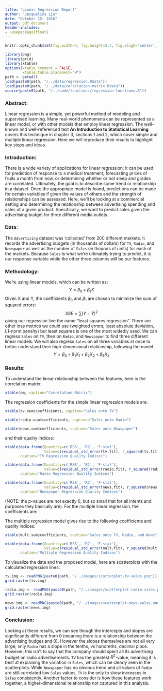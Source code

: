 ---
title: "Linear Regression Report"
author: "Jacqueline Liu"
date: "October 15, 2016"
output: pdf_document
header-includes:
- \usepackage{float}
---
```{r echo=FALSE}
knitr::opts_chunk$set(fig.width=4, fig.height=2.7, fig.aligh='center', echo=FALSE, warning=FALSE, message=FALSE)
```
```{r echo=FALSE}
library(png)
library(grid)
library(xtable)
options(xtable.comment = FALSE,
        xtable.table.placement="H")
path <- getwd()
load(paste0(path, "/../data/regression.Rdata"))
load(paste0(path, "/../data/correlation-matrix.Rdata"))
source(paste0(path, "/../code/functions/regression-functions.R"))
```

### Abstract:
Linear regression is a simple, yet powerful method of modeling and supervised learning. Many real-world phenomena can be represented as a linear model, or with other models that employ linear regression. The well-known and well-referenced text **An Introduction to Statistical Learning** covers this technique in chapter 3, sections 1 and 2, which cover simple and multiple linear regression. Here we will reproduce their results to highlight key steps and ideas.


### Introduction:
There is a wide variety of applications for linear regression; it can be used for prediction of response to a medical treatment, forecasting prices of fruits a month from now, or determining whether or not sleep and grades are correlated. Ultimately, the goal is to describe some trend or relationship in a dataset. Once the appropriate model is found, predictions can be made for certain variables if given the values of others and the strength of relationships can be assessed. Here, we'll be looking at a commercial setting and determining the relationship between advertising spending and sales of a given product. Specifically, we want to predict sales given the advertising budget for three different media outlets. 


### Data:
The `Advertising` dataset was 'collected' from 200 different markets. It records the advertising budgets (in thousands of dollars) for `TV`, `Radio`, and `Newspaper` as well as the number of `Sales` (in thounds of units) for each of the markets. Because `Sales` is what we're ultimately trying to predict, it is our response variable while the other three columns will be our features. 

### Methodology:
We're using linear models, which can be written as:
$$ Y = \beta_0 + \beta_1 X$$
Given X and Y, the coefficients $\beta_0$ and $\beta_1$ are chosen to minimize the sum of squared errors:
$$ SSE = \sum (Y - \hat{Y})^2 $$
giving our regression line the name "least squares regression". There are other loss metrics we could use (weighted errors, least absolute deviation, L1-norm penalty) but least squares is one of the most widedly used. We can regress `Sales` on `TV`, then on `Radio`, and `Newspaper` to find three different linear models. We will also regress `Sales` on all three variables at once to better understand their high-dimensional relationship, following the model
$$ Y = \beta_0 + \beta_1 X_1 + \beta_2 X_2 + \beta_3 X_3$$

\newpage
### Results:

To understand the linear relationship between the features, here is the correlation matrix:
```{r, results='asis'}
xtable(cm, caption="Correlation Matrix")
```

The regression coefficients for the simple linear regression models are:

```{r, results='asis'}
xtable(tv.sum$coefficients, caption="Sales onto TV")

xtable(radio.sum$coefficients, caption="Sales onto Radio")

xtable(news.sum$coefficients, caption="Sales onto Newspaper")
```

and their quality indices:

```{r, results='asis'}
xtable(data.frame(Quantity=c('RSS', 'R2', 'F-stat'), 
                  Value=c(residual_std_error(tv.fit), r_squared(tv.fit), f_statistic(tv.fit))), 
       caption="TV Regression Quality Indices")

xtable(data.frame(Quantity=c('RSS', 'R2', 'F-stat'), 
                  Value=c(residual_std_error(radio.fit), r_squared(radio.fit), f_statistic(radio.fit))), 
       caption="Radio Regression Quality Indices")

xtable(data.frame(Quantity=c('RSS', 'R2', 'F-stat'), 
                  Value=c(residual_std_error(news.fit), r_squared(news.fit), f_statistic(news.fit))), 
       caption="Newspaper Regression Quality Indices")
```

(NOTE: the p-values are not exactly 0, but so small that for all intents and purposes they basically are).
For the multiple linear regression, the coefficients are:

The multiple regression model gives rise to the following coefficients and quality indices:

```{r, results='asis'}
xtable(mult.sum$coefficients, caption="Sales onto TV, Radio, and News")

xtable(data.frame(Quantity=c('RSS', 'R2', 'F-stat'), 
                  Value=c(residual_std_error(mult.fit), r_squared(mult.fit), f_statistic(mult.fit))), 
       caption="Multiple Regression Quality Indices")
```



To visualize the data and the proposed model, here are scatterplots with the calculated regression lines:

```{r}
tv.img <- readPNG(paste0(path, "/../images/scatterplot-tv-sales.png"))
grid.raster(tv.img)
```

```{r}
radio.img <- readPNG(paste0(path, "/../images/scatterplot-radio-sales.png"))
grid.raster(radio.img)
```

```{r}
news.img <- readPNG(paste0(path, "/../images/scatterplot-news-sales.png"))
grid.raster(news.img)
```

\newpage
### Conclusion:

Looking at these results, we can see though the intercepts and slopes are significantly different from 0 (meaning there is a relationship between the advertising budges and 0). However the slopes themselves are not all very large; only `Radio` has a slope in the tenths, vs hundreths, decimal place. However, this isn't to say that the company should spent all its advertising budget on radio advertisements. `TV` has the greatest $R^2$-value, meaning it is best at explaining the variation in `Sales`, which can be clearly seen in the scatterplots. While `Newspaper` has no obvious trend and all values of `Radio` are still correlated low `Sales` values, `TV` is the only to show increases in `Sales` consistently. Another factor to consider is how these features work together, a higher-dimensional relationship not captured in this analysis. 

